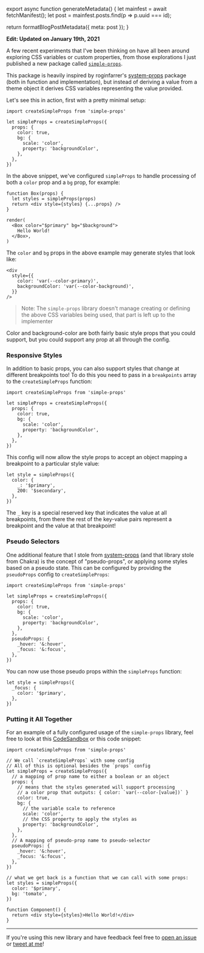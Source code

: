 

export async function generateMetadata() {
  let mainfest = await fetchManifest();
  let post = mainfest.posts.find(p => p.uuid === id);

  return formatBlogPostMetadata({ meta: post });
}

<BlogPage id={id}>


**Edit: Updated on January 19th, 2021**

A few recent experiments that I've been thinking on have all been around
exploring CSS variables or custom properties, from those explorations I just
published a new package called
[`simple-props`](https://github.com/ds-pack/simple-props).

This package is heavily inspired by <TwitterMention>roginfarrer</TwitterMention>'s [system-props](https://github.com/roginfarrer/system-props) package (both in
function and implementation), but instead of deriving a value from a theme
object it derives CSS variables representing the value provided.

Let's see this in action, first with a pretty minimal setup:

```tsx
import createSimpleProps from 'simple-props'

let simpleProps = createSimpleProps({
  props: {
    color: true,
    bg: {
      scale: 'color',
      property: 'backgroundColor',
    },
  },
})
```

In the above snippet, we've configured `simpleProps` to handle processing of
both a `color` prop and a `bg` prop, for example:

```tsx highlight=6
function Box(props) {
  let styles = simpleProps(props)
  return <div style={styles} {...props} />
}

render(
  <Box color="$primary" bg="$background">
    Hello World!
  </Box>,
)
```

The `color` and `bg` props in the above example may generate styles that look
like:

```tsx highlight=2-3
<div
  style={{
    color: 'var(--color-primary)',
    backgroundColor: 'var(--color-background)',
  }}
/>
```

> Note: The `simple-props` library doesn't manage creating or defining the above
> CSS variables being used, that part is left up to the implementer

Color and background-color are both fairly basic style props that you could
support, but you could support any prop at all through the config.

### Responsive Styles

In addition to basic props, you can also support styles that change at different
breakpoints too! To do this you need to pass in a `breakpoints` array to the
`createSimpleProps` function:

```tsx highlight=10
import createSimpleProps from 'simple-props'

let simpleProps = createSimpleProps({
  props: {
    color: true,
    bg: {
      scale: 'color',
      property: 'backgroundColor',
    },
  },
})
```

This config will now allow the style props to accept an object mapping a
breakpoint to a particular style value:

```tsx
let style = simpleProps({
  color: {
    _: '$primary',
    200: '$secondary',
  },
})
```

The `_` key is a special reserved key that indicates the value at all
breakpoints, from there the rest of the key-value pairs represent a breakpoint
and the value at that breakpoint!

### Pseudo Selectors

One additional feature that I stole from
[system-props](https://github.com/roginfarrer/system-props) (and that library
stole from Chakra) is the concept of "pseudo-props", or applying some styles
based on a pseudo state. This can be configured by providing the `pseudoProps`
config to `createSimpleProps`:

```tsx highlight=10-13
import createSimpleProps from 'simple-props'

let simpleProps = createSimpleProps({
  props: {
    color: true,
    bg: {
      scale: 'color',
      property: 'backgroundColor',
    },
  },
  pseudoProps: {
    _hover: '&:hover',
    _focus: '&:focus',
  },
})
```

You can now use those pseudo props within the `simpleProps` function:

```tsx
let style = simpleProps({
  _focus: {
    color: '$primary',
  },
})
```

### Putting it All Together

For an example of a fully configured usage of the `simple-props` library, feel
free to look at this [CodeSandbox](https://codesandbox.io/s/simple-props-lf7po)
or this code snippet:

```tsx
import createSimpleProps from 'simple-props'

// We call `createSimpleProps` with some config
// All of this is optional besides the `props` config
let simpleProps = createSimpleProps({
  // a mapping of prop name to either a boolean or an object
  props: {
    // means that the styles generated will support processing
    // a color prop that outputs: { color: `var(--color-[value])` }
    color: true,
    bg: {
      // the variable scale to reference
      scale: 'color',
      // the CSS property to apply the styles as
      property: 'backgroundColor',
    },
  },
  // A mapping of pseudo-prop name to pseudo-selector
  pseudoProps: {
    _hover: '&:hover',
    _focus: '&:focus',
  },
})

// what we get back is a function that we can call with some props:
let styles = simpleProps({
  color: '$primary',
  bg: 'tomato',
})

function Component() {
  return <div style={styles}>Hello World!</div>
}
```

<Spacer />

---

<Spacer />

If you're using this new library and have feedback feel free to
[open an issue](https://github.com/ds-pack/simple-props) or
[tweet at me](https://twitter.com/immatthamlin)!


</BlogPage>